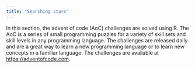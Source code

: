```yaml
---
title: "Searching stars"
---
```


In this section, the advent of code (AoC) challenges are solved using R. The AoC is a series of small programming puzzles for a variety of skill sets and skill levels in any programming language. The challenges are released daily and are a great way to learn a new programming language or to learn new concepts in a familiar language. The challenges are available at <https://adventofcode.com>.
